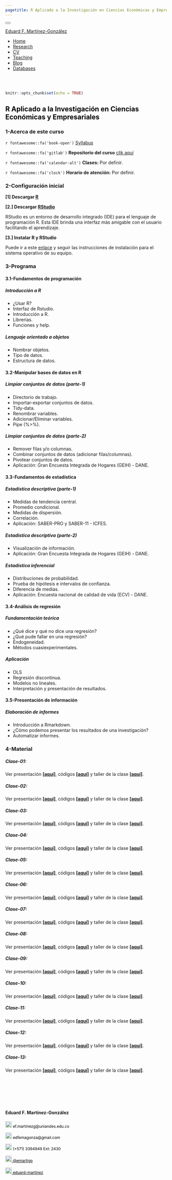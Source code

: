```yaml
---
pagetitle: R Aplicado a la Investigación en Ciencias Económicas y Empresariales
---
```


<!--- Inicio Emcabezado --->
<html>
<head>
<meta charset="utf-8" />
<meta name="generator" content="pandoc" />
<meta http-equiv="X-UA-Compatible" content="IE=EDGE" />
<title>Eduard F. Martínez-González</title>
<script src="site_libs/jquery-1.11.3/jquery.min.js"></script>
<meta name="viewport" content="width=device-width, initial-scale=1" />
<link href="site_libs/bootstrap-3.3.5/css/cerulean.min.css" rel="stylesheet" />
<script src="site_libs/bootstrap-3.3.5/js/bootstrap.min.js"></script>
<script src="site_libs/bootstrap-3.3.5/shim/html5shiv.min.js"></script>
<script src="site_libs/bootstrap-3.3.5/shim/respond.min.js"></script>
<script src="site_libs/navigation-1.1/tabsets.js"></script>
<script src="site_libs/accessible-code-block-0.0.1/empty-anchor.js"></script>
<link href="site_libs/font-awesome-5.1.0/css/all.css" rel="stylesheet" />
<link href="site_libs/font-awesome-5.1.0/css/v4-shims.css" rel="stylesheet" />
</head>
<body>
<div class="container-fluid main-container">
<div class="navbar navbar-inverse  navbar-fixed-top" role="navigation">
<div class="container">
<div class="navbar-header">
<button type="button" class="navbar-toggle collapsed" data-toggle="collapse" data-target="#navbar">
<span class="icon-bar"></span>
<span class="icon-bar"></span>
<span class="icon-bar"></span>
</button>

<a class="navbar-brand" href="https://eduard-martinez.github.io/index.html">Eduard F. Martínez-González</a>
</div> <div id="navbar" class="navbar-collapse collapse">
<ul class="nav navbar-nav"> </ul> <ul class="nav navbar-nav navbar-right">

<li><a href="https://eduard-martinez.github.io/index.html"><span class="fa fa-home"></span>Home</a></li>

<li><a href="https://eduard-martinez.github.io/research.html">Research</a></li>

<li><a href="https://eduard-martinez.github.io/cv/C_Eduard_F_Martinez_G.pdf">CV</a></li>

<li><a href="https://eduard-martinez.github.io/teaching.html">Teaching</a></li>

<li><a href="https://eduard-martinez.github.io/blog.html">Blog</a></li>

<li><a href="https://eduard-martinez.github.io/databases.html">Databases</a></li>

</div><!--/.nav-collapse -->
</div><!--/.container -->
</div><!--/.navbar -->
<div class="fluid-row" id="header">
<!--- Fin Emcabezado --->


<!--------------------------------- El codigo inicia aca --------------------------------->

<br> </br>

<!------------- Panel de la izquierda ------------->
<div class="col-sm-9">

```r
knitr::opts_chunk$set(echo = TRUE)
```

<!--- Tirulo --->
<h2 style="color:black;">R Aplicado a la Investigación en Ciencias Económicas y Empresariales</h2>

### 1-Acerca de este curso

`r fontawesome::fa('book-open')` [Syllabus](https://eduard-martinez.github.io/teaching/r_uniandes/2022-01/ACON_1302_01_Eduard_Martinez.pdf)

`r fontawesome::fa('gitlab')` **Repositorio del curso** [clik aquí](https://github.com/taller-R-202201)

`r fontawesome::fa('calendar-alt')` **Clases:** Por definir.

`r fontawesome::fa('clock')` **Horario de atención:** Por definir.

### 2-Configuración inicial

**[1] Descargar [R](https://cran.r-project.org/)**

**[2.] Descargar [RStudio](https://www.rstudio.com/products/rstudio/download/preview/)**

RStudio es un entorno de desarrollo integrado (IDE) para el lenguaje de programación R. Esta IDE brinda una interfaz más amigable con el usuario facilitando el aprendizaje.

**[3.] Instalar R y RStudio **

Puede ir a este [enlace](https://presentacións-blog.gitlab.io/R-initial-setup/#/antes-de-iniciar-el-curso) y seguir las instrucciones de instalación para el sistema operativo de su equipo.

### 3-Programa

#### 3.1-Fundamentos de programación

##### **Introducción a R**

- ¿Usar R?
- Interfaz de Rstudio.
- Introducción a R.
- Librerías.
- Funciones y help.

##### **Lenguaje orientado a objetos**

- Nombrar objetos.
- Tipo de datos.
- Estructura de datos.

#### 3.2-Manipular bases de datos en R

##### **Limpiar conjuntos de datos (parte-1) **

- Directorio de trabajo.
- Importar-exportar conjuntos de datos.
- Tidy-data.
- Renombrar variables.
-  Adicionar/Eliminar variables.
- Pipe (%>%).

##### **Limpiar conjuntos de datos (parte-2) **

- Remover filas y/o columnas.
- Combinar conjuntos de datos (adicionar filas/columnas).
- Pivotear conjuntos de datos.
- Aplicación: Gran Encuesta Integrada de Hogares (GEIH) - DANE.

#### 3.3-Fundamentos de estadística

##### **Estadística descriptiva (parte-1)**

- Medidas de tendencia central.
- Promedio condicional.
- Medidas de dispersión.
- Correlación.
- Aplicación: SABER-PRO y SABER-11 - ICFES.

##### **Estadística descriptiva (parte-2)**

- Visualización de información.
- Aplicación: Gran Encuesta Integrada de Hogares (GEIH) - DANE.

##### **Estadística inferencial**

- Distribuciones de probabilidad.
- Prueba de hipótesis e intervalos de confianza.
- Diferencia de medias.
- Aplicación: Encuesta nacional de calidad de vida (ECV) - DANE.

#### 3.4-Análisis de regresión

##### **Fundamentación teórica**

- ¿Qué dice y qué no dice una regresión?
- ¿Qué pude fallar en una regresión?
- Endogeneidad.
- Métodos cuasiexperimentales.

##### **Aplicación**

- OLS
- Regresión discontinua.
- Modelos no lineales.
- Interpretación y presentación de resultados.

#### 3.5-Presentación de información

##### **Elaboración de informes**

- Introducción a Rmarkdown.
- ¿Cómo podemos presentar los resultados de una investigación?
- Automatizar informes.

### 4-Material

##### Clase-01:

Ver presentación **[[aquí]]()**, códigos **[[aquí]]()** y taller de la clase **[[aquí]]()**.

##### Clase-02:

Ver presentación **[[aquí]]()**, códigos **[[aquí]]()** y taller de la clase **[[aquí]]()**.

##### Clase-03:

Ver presentación **[[aquí]]()**, códigos **[[aquí]]()** y taller de la clase **[[aquí]]()**.

##### Clase-04:

Ver presentación **[[aquí]]()**, códigos **[[aquí]]()** y taller de la clase **[[aquí]]()**.

##### Clase-05:

Ver presentación **[[aquí]]()**, códigos **[[aquí]]()** y taller de la clase **[[aquí]]()**.

##### Clase-06:

Ver presentación **[[aquí]]()**, códigos **[[aquí]]()** y taller de la clase **[[aquí]]()**.

##### Clase-07:

Ver presentación **[[aquí]]()**, códigos **[[aquí]]()** y taller de la clase **[[aquí]]()**.

##### Clase-08:

Ver presentación **[[aquí]]()**, códigos **[[aquí]]()** y taller de la clase **[[aquí]]()**.

##### Clase-09:

Ver presentación **[[aquí]]()**, códigos **[[aquí]]()** y taller de la clase **[[aquí]]()**.

##### Clase-10:

Ver presentación **[[aquí]]()**, códigos **[[aquí]]()** y taller de la clase **[[aquí]]()**.

##### Clase-11:

Ver presentación **[[aquí]]()**, códigos **[[aquí]]()** y taller de la clase **[[aquí]]()**.

##### Clase-12:

Ver presentación **[[aquí]]()**, códigos **[[aquí]]()** y taller de la clase **[[aquí]]()**.

##### Clase-13:

Ver presentación **[[aquí]]()**, códigos **[[aquí]]()** y taller de la clase **[[aquí]]()**.


<br>  </br> <!--- Agrega lineas en blanco --->

<br>  </br> <!--- Agrega lineas en blanco --->

</div>

<!------------- Panel de la derecha ------------->
<div class="col-sm-3">

#### Eduard F. Martínez-González
 
<!-- Correo -->
<p style="color:black;font-size:12px;"><img alt="Qries" src="images/correo.png" width=20" height="20"> ef.martinezg@uniandes.edu.co </img></p>

<!-- Correo -->
<p style="color:black;font-size:12px;"><img alt="Qries" src="images/correo.png" width=20" height="20"> edfemagonza@gmail.com </img></p>

<!-- Tel -->
<p style="color:black;font-size:12px;"><img alt="Qries" src="images/tel.png" width=20" height="20"> (+571) 3394949 Ext: 2430</img></p>

<!-- Twitter -->
 <a href="https://twitter.com/emartigo" style="color:black;font-size:12px;"> <img alt="Qries" src="images/twitter.jpg" width=20" height="20">  @emartigo</a> 

<!-- GitHub -->
<a href="https://github.com/eduard-martinez" style="color:black;font-size:12px;"> <img alt="Qries" src="images/github.png" width=20" height="20">  eduard-martinez</a>

</div>
<!------------- Panel de la derecha ------------->





<!--------------------------------- El codigo finaliza aca --------------------------------->





</div>
<script>
// add bootstrap table styles to pandoc tables
function bootstrapStylePandocTables() {
$('tr.header').parent('thead').parent('table').addClass('table table-condensed');
}
$(document).ready(function () {
bootstrapStylePandocTables();
});
</script>
<!-- tabsets -->
<script>
$(document).ready(function () {
window.buildTabsets("TOC");
});
$(document).ready(function () {
$('.tabset-dropdown > .nav-tabs > li').click(function () {
$(this).parent().toggleClass('nav-tabs-open')
});
});
</script>
<!-- code folding -->
<!-- dynamically load mathjax for compatibility with self-contained -->
<script>
(function () {
var script = document.createElement("script");
script.type = "text/javascript";
script.src  = "http://example.com/MathJax.js";
document.getElementsByTagName("head")[0].appendChild(script);
})();
</script>
</body>
</html>
